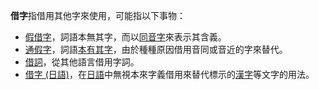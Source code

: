 '''借字'''指借用其他字來使用，可能指以下事物：

* [[假借字|假借字]]，詞語本無其字，而以[[同音字|同音字]]來表示其含義。
* [[通假字|通假字]]，詞語[[本字|本有其字]]，由於種種原因借用音同或音近的字來替代。
* [[借詞|借詞]]，從其他語言借用字詞。
* [[借字_(日語)|借字 (日語)]]，在[[日語|日語]]中無視本來字義借用來替代標示的[[漢字|漢字]]等文字的用法。

{{disambig|CAT=二字消歧义}}